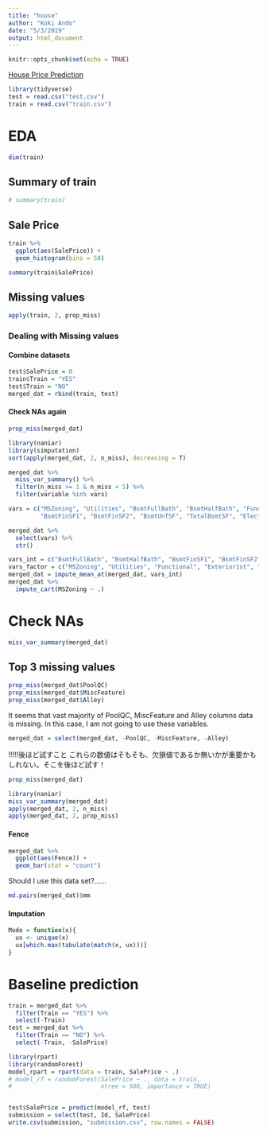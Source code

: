 ```yaml
---
title: "house"
author: "Koki Ando"
date: "5/3/2019"
output: html_document
---
```


```r
knitr::opts_chunk$set(echo = TRUE)
```


[House Price Prediction](https://www.kaggle.com/c/house-prices-advanced-regression-techniques/data)

```r
library(tidyverse)
test = read.csv("test.csv")
train = read.csv("train.csv")
```

# EDA

```r
dim(train)
```

## Summary of train

```r
# summary(train)
```

## Sale Price

```r
train %>% 
  ggplot(aes(SalePrice)) +
  geom_histogram(bins = 50)
```

```r
summary(train$SalePrice)
```

## Missing values

```r
apply(train, 2, prop_miss)
```


### Dealing with Missing values

#### Combine datasets

```r
test$SalePrice = 0
train$Train = "YES"
test$Train = "NO"
merged_dat = rbind(train, test)
```

#### Check NAs again

```r
prop_miss(merged_dat)
```

```r
library(naniar)
library(simputation)
sort(apply(merged_dat, 2, n_miss), decreasing = T)
```

```r
merged_dat %>% 
  miss_var_summary() %>%
  filter(n_miss >= 1 & n_miss < 5) %>% 
  filter(variable %in% vars)
```

```r
vars = c("MSZoning", "Utilities", "BsmtFullBath", "BsmtHalfBath", "Functional", "Exterior1st", "Exterior2nd", 
         "BsmtFinSF1", "BsmtFinSF2", "BsmtUnfSF", "TotalBsmtSF", "Electrical", "KitchenQual", "GarageCars", "GarageArea", "SaleType")
```

```r
merged_dat %>% 
  select(vars) %>% 
  str()
```

```r
vars_int = c("BsmtFullBath", "BsmtHalfBath", "BsmtFinSF1", "BsmtFinSF2", "BsmtUnfSF", "TotalBsmtSF", "GarageCars", "GarageArea")
vars_factor = c("MSZoning", "Utilities", "Functional", "Exterior1st", "Exterior2nd", "Electrical", "KitchenQual", "SaleType")
merged_dat = impute_mean_at(merged_dat, vars_int)
merged_dat %>% 
  impute_cart(MSZoning ~ .)
```

# Check NAs

```r
miss_var_summary(merged_dat) 
```



## Top 3 missing values

```r
prop_miss(merged_dat$PoolQC)
prop_miss(merged_dat$MiscFeature)
prop_miss(merged_dat$Alley)
```

It seems that vast majority of PoolQC, MiscFeature and Alley columns data is missing. In this case, I am not going to use these variables.

```r
merged_dat = select(merged_dat, -PoolQC, -MiscFeature, -Alley)
```



!!!!!後ほど試すこと
これらの数値はそもそも、欠損値であるか無いかが重要かもしれない。そこを後ほど試す！


```r
prop_miss(merged_dat)
```

```r
library(naniar)
miss_var_summary(merged_dat)
apply(merged_dat, 2, n_miss)
apply(merged_dat, 2, prop_miss)
```


#### Fence

```r
merged_dat %>% 
  ggplot(aes(Fence)) +
  geom_bar(stat = "count")
```

Should I use this data set?......


```r
md.pairs(merged_dat)$mm
```


#### Imputation

```r
Mode = function(x){
  ux <- unique(x)
  ux[which.max(tabulate(match(x, ux)))]
}
```



# Baseline prediction

```r
train = merged_dat %>% 
  filter(Train == "YES") %>% 
  select(-Train)
test = merged_dat %>% 
  filter(Train == "NO") %>% 
  select(-Train, -SalePrice)
```



```r
library(rpart)
library(randomForest)
model_rpart = rpart(data = train, SalePrice ~ .)
# model_rf = randomForest(SalePrice ~ ., data = train,
#                         ntree = 500, importance = TRUE)


test$SalePrice = predict(model_rf, test)
submission = select(test, Id, SalePrice)
write.csv(submission, "submission.csv", row.names = FALSE)
```

